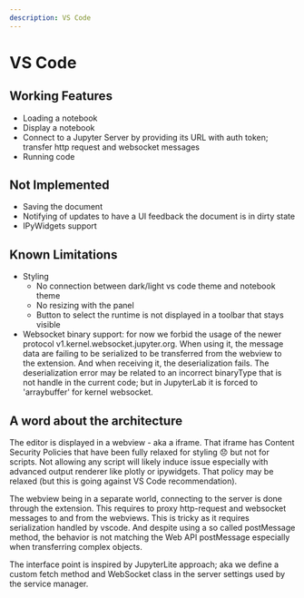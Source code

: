 ```yaml
---
description: VS Code
---
```



# VS Code

## Working Features

- Loading a notebook
- Display a notebook
- Connect to a Jupyter Server by providing its URL with auth token; transfer http request and websocket messages
- Running code

## Not Implemented

- Saving the document
- Notifying of updates to have a UI feedback the document is in dirty state
- IPyWidgets support

## Known Limitations

- Styling
  - No connection between dark/light vs code theme and notebook theme
  - No resizing with the panel
  - Button to select the runtime is not displayed in a toolbar that stays visible
- Websocket binary support: for now we forbid the usage of the newer protocol v1.kernel.websocket.jupyter.org. When using it, the message data are failing to be serialized to be transferred from the webview to the extension. And when receiving it, the deserialization fails. The deserialization error may be related to an incorrect binaryType that is not handle in the current code; but in JupyterLab it is forced to 'arraybuffer' for kernel websocket.

## A word about the architecture

The editor is displayed in a webview - aka a iframe. That iframe has Content Security Policies that have been fully relaxed for styling 😞 but not for scripts. Not allowing any script will likely induce issue especially with advanced output renderer like plotly or ipywidgets. That policy may be relaxed (but this is going against VS Code recommendation).

The webview being in a separate world, connecting to the server is done through the extension. This requires to proxy http-request and websocket messages to and from the webviews. This is tricky as it requires serialization handled by vscode. And despite using a so called postMessage method, the behavior is not matching the Web API postMessage especially when transferring complex objects.

The interface point is inspired by JupyterLite approach; aka we define a custom fetch method and WebSocket class in the server settings used by the service manager.
